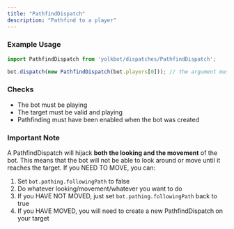 ```yaml
---
title: "PathfindDispatch"
description: "Pathfind to a player"
---
```


### Example Usage

```js
import PathfindDispatch from 'yolkbot/dispatches/PathfindDispatch';

bot.dispatch(new PathfindDispatch(bot.players[0])); // the argument must be an entire "player" object
```

### Checks
- The bot must be playing
- The target must be valid and playing
- Pathfinding must have been enabled when the bot was created

### Important Note
A PathfindDispatch will hijack **both the looking and the movement** of the bot. This means that the bot will not be able to look around or move until it reaches the target. If you NEED TO MOVE, you can:

1. Set `bot.pathing.followingPath` to false
2. Do whatever looking/movement/whatever you want to do
3. If you HAVE NOT MOVED, just set `bot.pathing.followingPath` back to true
4. If you HAVE MOVED, you will need to create a new PathfindDispatch on your target
